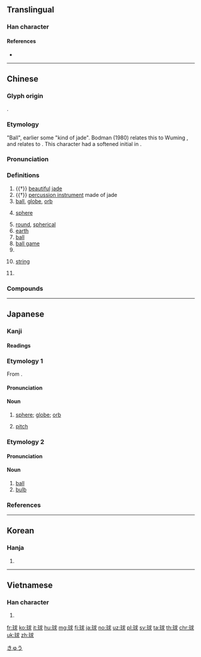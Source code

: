{{character info/new}}
{{also|毬}}
==Translingual==

===Han character===
{{Han char|rn=96|rad=玉|as=07|sn=11|four=13132|canj=MGIJE|ids=⿰[[玉|⺩]][[求]]}}

====References====
* {{Han ref|kx=0732.290|dkj=21011|dj=1144.060|hdz=21114.150|uh=7403|ud=29699|bh=B279|bd=45689}}

----

==Chinese==
{{zh-forms|alt=毬}}

===Glyph origin===
{{Han etym}}
{{Han compound|玉|求|alt1=⺩|ls=psc|c1=s|c2=p}}.

===Etymology===
"Ball", earlier some "kind of jade". Bodman (1980) relates this to Wuming {{cog|za||klau<sup>A2</sup>|ball}}, and relates {{zh-l|俅|gem-adorned}} to {{cog|bo|གྲུ||lustre of gems}}. This character had a softened initial in {{etyl|zhx-min-pro|-}}.

===Pronunciation===
{{zh-pron
|m=qiú,er=y
|c=kau4
|h=pfs=khiù
|md=giù
|mn=kiû
|mn-t=giu5
|j=qiou1
|x=qiou2
|ma=y
|mc=y
|oc=y
|cat=n,a,cls
}}

===Definitions===
{{zh-hanzi}}

# {{†}} [[beautiful]] [[jade]]
# {{†}} [[percussion instrument]] made of jade
# [[ball]], [[globe]], [[orb]]
# {{lb|zh|mathematics}} [[sphere]]
# [[round]], [[spherical]]
# [[earth]]
# [[ball]] {{gloss|in sports}}
# [[ball game]]
# {{n-g|Classifier for spherical objects.}}
# {{lb|zh|Teochew|Xiang}} {{n-g|Classifier for stringed objects.}} [[string]]
# {{lb|zh|dialectal Mandarin|Jin|vulgar}} {{n-g|Expletive. Often used in the form of {{zh-l|……[[個球]]}}. Underlying meaning may be "testes".}}

===Compounds===
{{zh-der|膠球:glueball|三大球|乒乓球|保齡球|光球|內角球|全球|冰球|切球|削球|北半球|半球|半球體|南半球|卵囊球|合球|四壞球|回力球|地擲球|地球|地球儀|地球史|地球日|地球村|壁球|壘球|壞球|外角球|大球|天球|天球儀|好球|好球帶|小球|巧固球|帶球跑|平擊球|平飛球|彩球|手球|打球|扣球|抄球|投球機|抱球|抽球|拋繡球|持球|捅球|排球|掛球蛋|控球|推球|撞球|擊球區|擦棒球|旋轉球|星球|曲棍球|曲球|月球|月球儀|木球|東半球|松球|松球魚|板牆球|板球|桌球|棉球|棒球|棒球卡|棒球場|棒球賽|棒球隊|槌球|橄欖球|檯球|毽球|氣球|水半球|水球|洋繡球|洗溝球|淋巴球|混球|混球兒|渾球|滾地球|滾球兒|滿球數|煤球|熱氣球|爭球|球僮|球員|球場|球徑|球心|球房|球技|球拍|球杆|球果|球根|球棒|球瓶|球監|球磨機|球童|球膽|球花|球莖|球菌|球藝|球蛋白|球衣|球證|球賽|球迷|球門|球隊|球面|球鞋|球體|環球|界內球|界外球|發球|發球局|白血球|皮球|盤球|眼球|眼球肌|睛球|睛球座|籃板球|籃球|籃球場|糞球|紅血球|網球|網球肘|綵球|練球|繡球|繡球花|罰球|羽毛球|羽球|自由球|蒜球精|藤球|血球|衛生球|西半球|角球|觸身球|變化球|賽球|足球|足球場|跳球|踢球|踢皮球|躲避球|鉛球|鏈球|鏈球菌|鐵球|開球|關鍵球|陸半球|雙球菌|頭頂球|風向球|飄浮球|飛碟球|馬球|高壓球|高球場|高飛球}}

----

==Japanese==

===Kanji===
{{ja-kanji|grade=3|rs=玉07}}

====Readings====
{{ja-readings
|goon=[[ぐ]] (gu)
|kanon=[[きゅう]] (kyū)
|kun=[[たま]] (tama)
|nanori=[[く]] (ku)
}}

===Etymology 1===
{{ja-kanjitab|きゅう|yomi=o}}
From {{etyl|ltc|ja|sort=きゅう}} {{m|zh|球|tr=gjuw||ball, sphere, orb}}.

====Pronunciation====
{{ja-pron|yomi=kanon|きゅう|acc=1|acc_ref=DJR,NHK}}

====Noun====
{{ja-noun|きゅう|hhira=きう}}

# [[sphere]]; [[globe]]; [[orb]]
# {{lb|ja|baseball|sort=きゅう}} [[pitch]]

===Etymology 2===
{{ja-kanjitab|たま|yomi=k}}

====Pronunciation====
{{ja-pron|yomi=k|たま|acc=2|acc_ref=DJR,NHK}}

====Noun====
{{ja-noun|たま|kyu=毬}}

# [[ball]]
# [[bulb]] {{qualifier|as in a light bulb}}

===References===
<references/>

[[Category:ja:Geometry|きゅう]]

----

==Korean==

===Hanja===
{{ko-hanja|hangeul=구|eumhun=|rv=gu|mr=ku|y=kwu}}

# {{defn|lang=ko|sort=玉07}}

----

==Vietnamese==

===Han character===
{{vi-hantu|[[cầu]]|rs=玉07}}

# {{defn|lang=vi|sort=玉07}}

[[fr:球]]
[[ko:球]]
[[it:球]]
[[hu:球]]
[[mg:球]]
[[fj:球]]
[[ja:球]]
[[no:球]]
[[uz:球]]
[[pl:球]]
[[sv:球]]
[[ta:球]]
[[th:球]]
[[chr:球]]
[[uk:球]]
[[zh:球]]